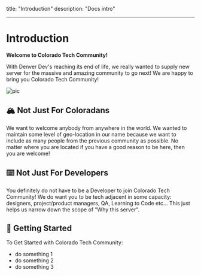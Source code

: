 
title: "Introduction"
description: "Docs intro"

---

# Introduction

**Welcome to Colorado Tech Community!**

With Denver Dev's reaching its end of life, we really wanted to supply new server for the massive and amazing community to go next! We are happy to bring you Colorado Tech Community!

![pic](https://codersera.com/blog/wp-content/uploads/2019/07/BLOG-23-L-3.jpg)

## 🏔️ **Not Just For Coloradans**

We want to welcome anybody from anywhere in the world. We wanted to maintain some level of geo-location in our name because we want to include as many people from the previous community as possible. No matter where you are located if you have a good reason to be here, then you are welcome!

## ⌨️ **Not Just For Developers**

You definitely do not have to be a Developer to join Colorado Tech Community! We do want you to be tech adjacent in some capacity: designers, project/product managers, QA, Learning to Code etc... This just helps us narrow down the scope of "Why this server".

<CenteredImage
  src="https://encrypted-tbn0.gstatic.com/images?q=tbn:ANd9GcSkr4OnWyAHJSNr1ti1Nqcibnzx5rJjZh5SpQ&usqp=CAU"
  animation="grow-shrink"
/>

## **🎉 Getting Started**

To Get Started with Colorado Tech Community:

- do something 1
- do something 2
- do something 3
